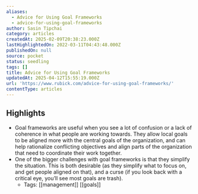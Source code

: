 ```yaml
---
aliases:
  - Advice for Using Goal Frameworks
  - advice-for-using-goal-frameworks
author: Sasin Tipchai
category: articles
createdAt: 2025-02-09T20:38:23.000Z
lastHighlightedOn: 2022-03-11T04:43:48.000Z
publishedOn: null
source: pocket
status: seedling
tags: []
title: Advice for Using Goal Frameworks
updatedAt: 2025-04-12T15:55:19.000Z
url: 'https://www.rubick.com/advice-for-using-goal-frameworks/'
contentType: articles
---
```

## Highlights

- Goal frameworks are useful when you see a lot of confusion or a lack of coherence in what people are working towards. They allow local goals to be aligned more with the central goals of the organization, and can help rationalize conflicting objectives and align parts of the organization that need to coordinate their work together.
- One of the bigger challenges with goal frameworks is that they simplify the situation. This is both desirable (as they simplify what to focus on, and get people aligned on that), and a curse (if you look back with a critical eye, you’ll see most goals are trash).
    - Tags: [[management]] [[goals]]
